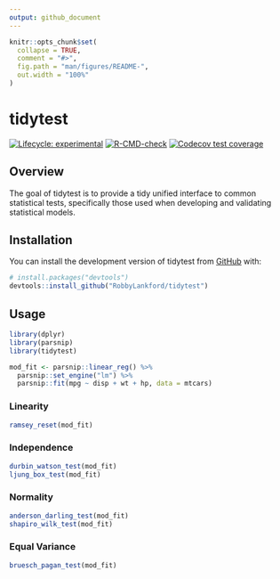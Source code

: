```yaml
---
output: github_document
---
```


<!-- README.md is generated from README.Rmd. Please edit that file -->

```r
knitr::opts_chunk$set(
  collapse = TRUE,
  comment = "#>",
  fig.path = "man/figures/README-",
  out.width = "100%"
)
```

# tidytest

<!-- badges: start -->
[![Lifecycle: experimental](https://img.shields.io/badge/lifecycle-experimental-orange.svg)](https://lifecycle.r-lib.org/articles/stages.html#experimental)
[![R-CMD-check](https://github.com/RobbyLankford/tidytest/actions/workflows/R-CMD-check.yaml/badge.svg)](https://github.com/RobbyLankford/tidytest/actions/workflows/R-CMD-check.yaml)
[![Codecov test coverage](https://codecov.io/gh/RobbyLankford/tidytest/branch/main/graph/badge.svg)](https://app.codecov.io/gh/RobbyLankford/tidytest?branch=main)
<!-- badges: end -->

## Overview

The goal of tidytest is to provide a tidy unified interface to common statistical tests, specifically those used when developing and validating statistical models.

## Installation

You can install the development version of tidytest from [GitHub](https://github.com/) with:

``` r
# install.packages("devtools")
devtools::install_github("RobbyLankford/tidytest")
```

## Usage

``` r
library(dplyr)
library(parsnip)
library(tidytest)

mod_fit <- parsnip::linear_reg() %>%
  parsnip::set_engine("lm") %>%
  parsnip::fit(mpg ~ disp + wt + hp, data = mtcars)
```

### Linearity

``` r
ramsey_reset(mod_fit)
```

### Independence

``` r
durbin_watson_test(mod_fit)
ljung_box_test(mod_fit)
```

### Normality

``` r
anderson_darling_test(mod_fit)
shapiro_wilk_test(mod_fit)
```

### Equal Variance

``` r
bruesch_pagan_test(mod_fit)
```
